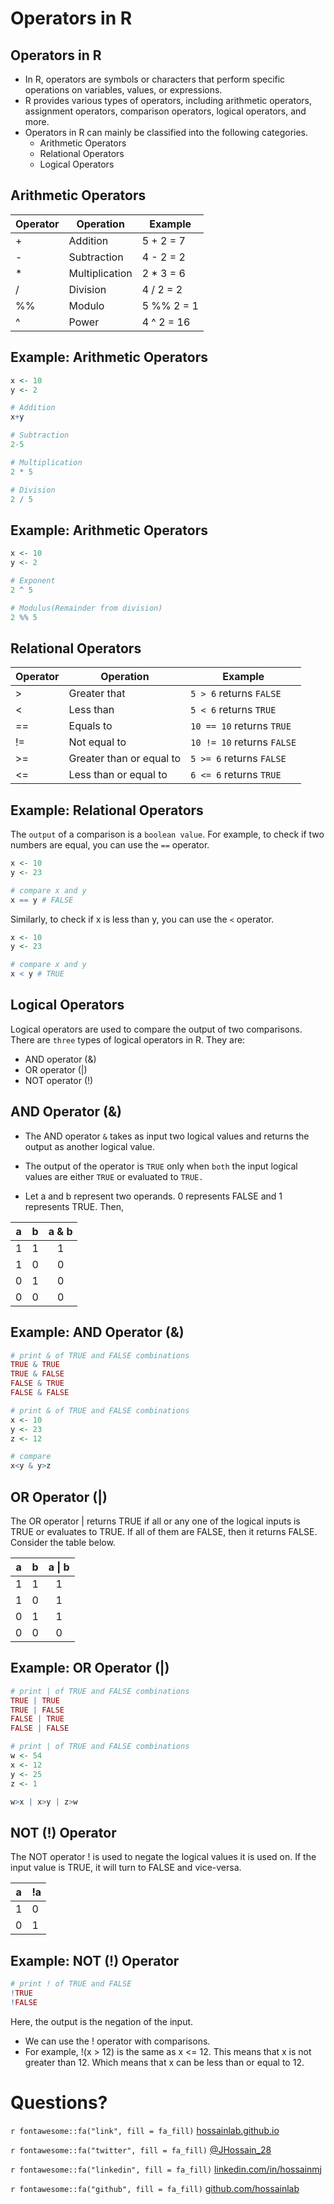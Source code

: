 # Operators in R

## Operators in R

-   In R, operators are symbols or characters that perform specific operations on variables, values, or expressions.
-   R provides various types of operators, including arithmetic operators, assignment operators, comparison operators, logical operators, and more.
-   Operators in R can mainly be classified into the following categories.
    -   Arithmetic Operators
    -   Relational Operators
    -   Logical Operators

## Arithmetic Operators

| Operator | Operation      | Example     |
|----------|----------------|-------------|
| \+       | Addition       | 5 + 2 = 7   |
| \-       | Subtraction    | 4 - 2 = 2   |
| \*       | Multiplication | 2 \* 3 = 6  |
| /        | Division       | 4 / 2 = 2   |
| %%       | Modulo         | 5 %% 2 = 1  |
| \^       | Power          | 4 \^ 2 = 16 |

## Example: Arithmetic Operators

```r
x <- 10 
y <- 2 

# Addition
x+y

# Subtraction
2-5

# Multiplication
2 * 5 

# Division
2 / 5 
```

## Example: Arithmetic Operators

```r
x <- 10 
y <- 2 

# Exponent 
2 ^ 5

# Modulus(Remainder from division)
2 %% 5
```

## Relational Operators

| Operator | Operation                | Example                    |
|----------|--------------------------|----------------------------|
| \>       | Greater that             | `5 > 6` returns `FALSE`    |
| \<       | Less than                | `5 < 6` returns `TRUE`     |
| ==       | Equals to                | `10 == 10` returns `TRUE`  |
| !=       | Not equal to             | `10 != 10` returns `FALSE` |
| \>=      | Greater than or equal to | `5 >= 6` returns `FALSE`   |
| \<=      | Less than or equal to    | `6 <= 6` returns `TRUE`    |

## Example: Relational Operators

The `output` of a comparison is a `boolean value`. For example, to check if two numbers are equal, you can use the `==` operator.

```r
x <- 10
y <- 23

# compare x and y
x == y # FALSE
```

Similarly, to check if x is less than y, you can use the `<` operator.

```r
x <- 10
y <- 23

# compare x and y
x < y # TRUE
```

## Logical Operators

Logical operators are used to compare the output of two comparisons. There are `three` types of logical operators in R. They are:

-   AND operator (&)
-   OR operator (\|)
-   NOT operator (!)

## AND Operator (&)

-   The AND operator `&` takes as input two logical values and returns the output as another logical value.

-   The output of the operator is `TRUE` only when `both` the input logical values are either `TRUE` or evaluated to `TRUE.`

-   Let a and b represent two operands. 0 represents FALSE and 1 represents TRUE. Then,

|  a  |  b  | a & b |
|:---:|:---:|:-----:|
|  1  |  1  |   1   |
|  1  |  0  |   0   |
|  0  |  1  |   0   |
|  0  |  0  |   0   |

## Example: AND Operator (&)

```r
# print & of TRUE and FALSE combinations
TRUE & TRUE
TRUE & FALSE
FALSE & TRUE
FALSE & FALSE
```

```r
# print & of TRUE and FALSE combinations
x <- 10
y <- 23
z <- 12

# compare 
x<y & y>z
```

## OR Operator (\|)

The OR operator \| returns TRUE if all or any one of the logical inputs is TRUE or evaluates to TRUE. If all of them are FALSE, then it returns FALSE. Consider the table below.

|  a  |  b  | a \| b |
|:---:|:---:|:------:|
|  1  |  1  |   1    |
|  1  |  0  |   1    |
|  0  |  1  |   1    |
|  0  |  0  |   0    |

## Example: OR Operator (\|)

```r
# print | of TRUE and FALSE combinations
TRUE | TRUE
TRUE | FALSE
FALSE | TRUE
FALSE | FALSE
```

```r
# print | of TRUE and FALSE combinations
w <- 54
x <- 12
y <- 25
z <- 1

w>x | x>y | z>w
```

## NOT (\!) Operator

The NOT operator ! is used to negate the logical values it is used on. If the input value is TRUE, it will turn to FALSE and vice-versa.

| a   | !a  |
|-----|-----|
| 1   | 0   |
| 0   | 1   |

## Example: NOT (\!) Operator
```r
# print ! of TRUE and FALSE
!TRUE
!FALSE
```
Here, the output is the negation of the input.

- We can use the ! operator with comparisons. 
- For example, !(x > 12) is the same as x <= 12. This means that x is not greater than 12. Which means that x can be less than or equal to 12.

# Questions? 
`r fontawesome::fa("link", fill = fa_fill)` [hossainlab.github.io](https://hossainlab.github.io/)

`r fontawesome::fa("twitter", fill = fa_fill)` [\@JHossain_28](https://twitter.com/JHossain_28)

`r fontawesome::fa("linkedin", fill = fa_fill)` [linkedin.com/in/hossainmj](https://www.linkedin.com/in/hossainmj/)

`r fontawesome::fa("github", fill = fa_fill)` [github.com/hossainlab](https://github.com/hossainlab/)
